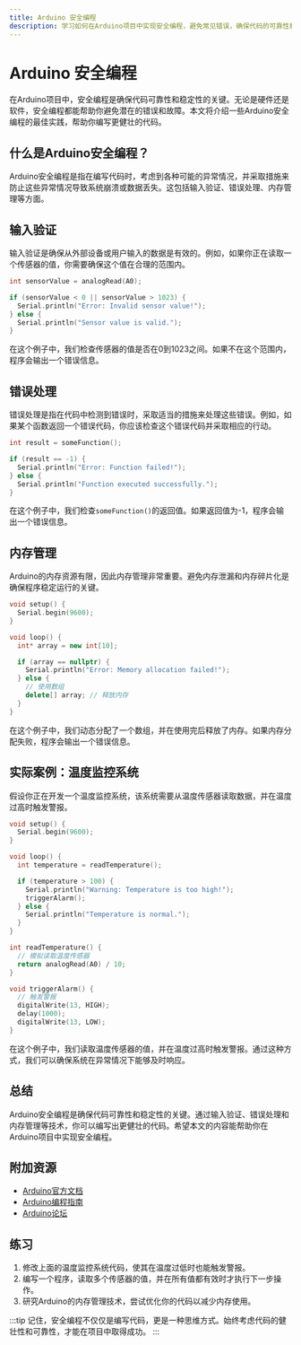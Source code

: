 ```yaml
---
title: Arduino 安全编程
description: 学习如何在Arduino项目中实现安全编程，避免常见错误，确保代码的可靠性和稳定性。
---
```


# Arduino 安全编程

在Arduino项目中，安全编程是确保代码可靠性和稳定性的关键。无论是硬件还是软件，安全编程都能帮助你避免潜在的错误和故障。本文将介绍一些Arduino安全编程的最佳实践，帮助你编写更健壮的代码。

## 什么是Arduino安全编程？

Arduino安全编程是指在编写代码时，考虑到各种可能的异常情况，并采取措施来防止这些异常情况导致系统崩溃或数据丢失。这包括输入验证、错误处理、内存管理等方面。

## 输入验证

输入验证是确保从外部设备或用户输入的数据是有效的。例如，如果你正在读取一个传感器的值，你需要确保这个值在合理的范围内。

```cpp
int sensorValue = analogRead(A0);

if (sensorValue < 0 || sensorValue > 1023) {
  Serial.println("Error: Invalid sensor value!");
} else {
  Serial.println("Sensor value is valid.");
}
```

在这个例子中，我们检查传感器的值是否在0到1023之间。如果不在这个范围内，程序会输出一个错误信息。

## 错误处理

错误处理是指在代码中检测到错误时，采取适当的措施来处理这些错误。例如，如果某个函数返回一个错误代码，你应该检查这个错误代码并采取相应的行动。

```cpp
int result = someFunction();

if (result == -1) {
  Serial.println("Error: Function failed!");
} else {
  Serial.println("Function executed successfully.");
}
```

在这个例子中，我们检查`someFunction()`的返回值。如果返回值为-1，程序会输出一个错误信息。

## 内存管理

Arduino的内存资源有限，因此内存管理非常重要。避免内存泄漏和内存碎片化是确保程序稳定运行的关键。

```cpp
void setup() {
  Serial.begin(9600);
}

void loop() {
  int* array = new int[10];

  if (array == nullptr) {
    Serial.println("Error: Memory allocation failed!");
  } else {
    // 使用数组
    delete[] array; // 释放内存
  }
}
```

在这个例子中，我们动态分配了一个数组，并在使用完后释放了内存。如果内存分配失败，程序会输出一个错误信息。

## 实际案例：温度监控系统

假设你正在开发一个温度监控系统，该系统需要从温度传感器读取数据，并在温度过高时触发警报。

```cpp
void setup() {
  Serial.begin(9600);
}

void loop() {
  int temperature = readTemperature();

  if (temperature > 100) {
    Serial.println("Warning: Temperature is too high!");
    triggerAlarm();
  } else {
    Serial.println("Temperature is normal.");
  }
}

int readTemperature() {
  // 模拟读取温度传感器
  return analogRead(A0) / 10;
}

void triggerAlarm() {
  // 触发警报
  digitalWrite(13, HIGH);
  delay(1000);
  digitalWrite(13, LOW);
}
```

在这个例子中，我们读取温度传感器的值，并在温度过高时触发警报。通过这种方式，我们可以确保系统在异常情况下能够及时响应。

## 总结

Arduino安全编程是确保代码可靠性和稳定性的关键。通过输入验证、错误处理和内存管理等技术，你可以编写出更健壮的代码。希望本文的内容能帮助你在Arduino项目中实现安全编程。

## 附加资源

- [Arduino官方文档](https://www.arduino.cc/reference/en/)
- [Arduino编程指南](https://www.arduino.cc/en/Guide)
- [Arduino论坛](https://forum.arduino.cc/)

## 练习

1. 修改上面的温度监控系统代码，使其在温度过低时也能触发警报。
2. 编写一个程序，读取多个传感器的值，并在所有值都有效时才执行下一步操作。
3. 研究Arduino的内存管理技术，尝试优化你的代码以减少内存使用。

:::tip
记住，安全编程不仅仅是编写代码，更是一种思维方式。始终考虑代码的健壮性和可靠性，才能在项目中取得成功。
:::